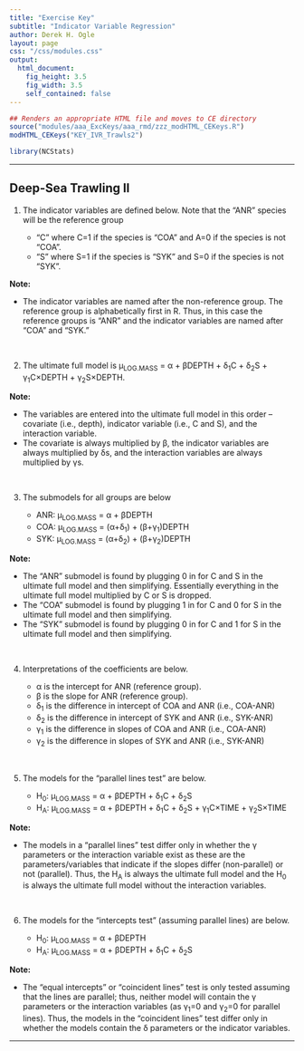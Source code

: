 ```yaml
---
title: "Exercise Key"
subtitle: "Indicator Variable Regression"
author: Derek H. Ogle
layout: page
css: "/css/modules.css"
output:
  html_document:
    fig_height: 3.5
    fig_width: 3.5
    self_contained: false
---
```


```r
## Renders an appropriate HTML file and moves to CE directory
source("modules/aaa_ExcKeys/aaa_rmd/zzz_modHTML_CEKeys.R")
modHTML_CEKeys("KEY_IVR_Trawls2")
```
```r
library(NCStats)
```

----

## Deep-Sea Trawling II

<ol start="1">
  <li>The indicator variables are defined below. Note that the "ANR" species will be the reference group</li>
  <ul>
    <li>"C" where C=1 if the species is "COA" and A=0 if the species is not "COA".</li>
    <li>"S" where S=1 if the species is "SYK" and S=0 if the species is not "SYK".</li>
  </ul>
</ol>

<div class="alert alert-warning">
<strong>Note:</strong> 
<ul>
  <li>The indicator variables are named after the non-reference group. The reference group is alphabetically first in R. Thus, in this case the reference groups is "ANR" and the indicator variables are named after "COA" and "SYK."</li>
</ul>
</div>

<br>

<ol start="2">
  <li>The ultimate full model is &mu;<sub>LOG.MASS</sub> = &alpha; + &beta;DEPTH + &delta;<sub>1</sub>C + &delta;<sub>2</sub>S + &gamma;<sub>1</sub>C&times;DEPTH + &gamma;<sub>2</sub>S&times;DEPTH.</li>
</ol>

<div class="alert alert-warning">
<strong>Note:</strong> 
<ul>
  <li>The variables are entered into the ultimate full model in this order -- covariate (i.e., depth), indicator variable (i.e., C and S), and the interaction variable.</li>
  <li>The covariate is always multiplied by &beta;, the indicator variables are always multiplied by &delta;s, and the interaction variables are always multiplied by &gamma;s.</li>
</ul>
</div>

<br>

<ol start="3">
  <li>The submodels for all groups are below</li>
  <ul>
    <li>ANR: &mu;<sub>LOG.MASS</sub> = &alpha; + &beta;DEPTH
    <li>COA: &mu;<sub>LOG.MASS</sub> = (&alpha;+&delta;<sub>1</sub>) + (&beta;+&gamma;<sub>1</sub>)DEPTH</li></li>
    <li>SYK: &mu;<sub>LOG.MASS</sub> = (&alpha;+&delta;<sub>2</sub>) + (&beta;+&gamma;<sub>2</sub>)DEPTH</li></li>
  </ul>
</ol>

<div class="alert alert-warning">
<strong>Note:</strong> 
<ul>
  <li>The "ANR" submodel is found by plugging 0 in for C and S in the ultimate full model and then simplifying. Essentially everything in the ultimate full model multiplied by C or S is dropped.</li>
  <li>The "COA" submodel is found by plugging 1 in for C and 0 for S in the ultimate full model and then simplifying.</li>
  <li>The "SYK" submodel is found by plugging 0 in for C and 1 for S in the ultimate full model and then simplifying.</li>
</ul>
</div>

<br>

<ol start="4">
  <li>Interpretations of the coefficients are below.</li>
  <ul>
    <li>&alpha; is the intercept for ANR (reference group).</li>
    <li>&beta; is the slope for ANR (reference group).</li>
    <li>&delta;<sub>1</sub> is the difference in intercept of COA and ANR (i.e., COA-ANR)</li>
    <li>&delta;<sub>2</sub> is the difference in intercept of SYK and ANR (i.e., SYK-ANR)</li>
    <li>&gamma;<sub>1</sub> is the difference in slopes of COA and ANR (i.e., COA-ANR)</li>
    <li>&gamma;<sub>2</sub> is the difference in slopes of SYK and ANR (i.e., SYK-ANR)</li>
  </ul>
</ol>

<br>

<ol start="5">
  <li>The models for the "parallel lines test" are below.</li>
  <ul>
    <li>H<sub>0</sub>: &mu;<sub>LOG.MASS</sub> = &alpha; + &beta;DEPTH + &delta;<sub>1</sub>C + &delta;<sub>2</sub>S</li>
    <li>H<sub>A</sub>: &mu;<sub>LOG.MASS</sub> = &alpha; + &beta;DEPTH + &delta;<sub>1</sub>C + &delta;<sub>2</sub>S + &gamma;<sub>1</sub>C&times;TIME + &gamma;<sub>2</sub>S&times;TIME</li>
  </ul>
</ol>

<div class="alert alert-warning">
<strong>Note:</strong> 
<ul>
  <li>The models in a "parallel lines" test differ only in whether the &gamma; parameters or the interaction variable exist as these are the parameters/variables that indicate if the slopes differ (non-parallel) or not (parallel). Thus, the H<sub>A</sub> is always the ultimate full model and the H<sub>0</sub> is always the ultimate full model without the interaction variables.</li>
</ul>
</div>

<br>

<ol start="6">
  <li>The models for the "intercepts test" (assuming parallel lines) are below.</li>
  <ul>
    <li>H<sub>0</sub>: &mu;<sub>LOG.MASS</sub> = &alpha; + &beta;DEPTH</li>
    <li>H<sub>A</sub>: &mu;<sub>LOG.MASS</sub> = &alpha; + &beta;DEPTH + &delta;<sub>1</sub>C + &delta;<sub>2</sub>S</li>
  </ul>
</ol>

<div class="alert alert-warning">
<strong>Note:</strong> 
<ul>
  <li>The "equal intercepts" or "coincident lines" test is only tested assuming that the lines are parallel; thus, neither model will contain the &gamma; parameters or the interaction variables (as &gamma;<sub>1</sub>=0 and &gamma;<sub>2</sub>=0 for parallel lines). Thus, the models in the "coincident lines" test differ only in whether the models contain the &delta; parameters or the indicator variables.</li>
</ul>
</div>

----
